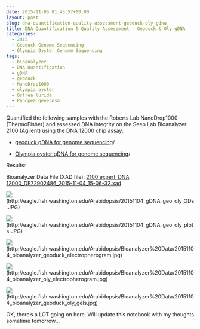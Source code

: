 ```yaml
---
date: 2015-11-05 01:45:57+00:00
layout: post
slug: dna-quantification-quality-assessment-geoduck-oly-gdna
title: DNA Quantification & Quality Assessment - Geoduck & Oly gDNA
categories:
  - 2015
  - Geoduck Genome Sequencing
  - Olympia Oyster Genome Sequencing
tags:
  - bioanalyzer
  - DNA Quantification
  - gDNA
  - geoduck
  - NanoDrop1000
  - olympia oyster
  - Ostrea lurida
  - Panopea generosa
---
```


Quantified the following samples with the Roberts Lab NanoDrop1000 (ThermoFisher) and assessed DNA integrity on the Seeb Lab Bioanalyzer 2100 (Agilent) using the DNA 12000 chip assay:




    
  * [geoduck gDNA for genome sequencing](https://robertslab.github.io/sams-notebook/posts/2015/2015-10-30-dna-isolation-geoduck-olympia-oyster-2/)/

    
  * [Olympia oyster gDNA for genome sequencing](https://robertslab.github.io/sams-notebook/posts/2015/2015-10-30-dna-isolation-geoduck-olympia-oyster-2/)/



Results:

Bioanalyzer Data File (XAD file): [2100 expert_DNA 12000_DE72902486_2015-11-04_15-06-32.xad](https://eagle.fish.washington.edu/Arabidopsis/Bioanalyzer%20Data/2100%20expert_DNA%2012000_DE72902486_2015-11-04_15-06-32.xad)

![](https://eagle.fish.washington.edu/Arabidopsis/20151104_gDNA_geo_oly_ODs.JPG)(http://eagle.fish.washington.edu/Arabidopsis/20151104_gDNA_geo_oly_ODs.JPG)

![](https://eagle.fish.washington.edu/Arabidopsis/20151104_gDNA_geo_oly_plots.JPG)(http://eagle.fish.washington.edu/Arabidopsis/20151104_gDNA_geo_oly_plots.JPG)

![](https://eagle.fish.washington.edu/Arabidopsis/Bioanalyzer%20Data/20151104_bioanalyzer_geoduck_electropherogram.jpg)(http://eagle.fish.washington.edu/Arabidopsis/Bioanalyzer%20Data/20151104_bioanalyzer_geoduck_electropherogram.jpg)

![](https://eagle.fish.washington.edu/Arabidopsis/Bioanalyzer%20Data/20151104_bioanalyzer_oly_electropherogram.jpg)(http://eagle.fish.washington.edu/Arabidopsis/Bioanalyzer%20Data/20151104_bioanalyzer_oly_electropherogram.jpg)

![](https://eagle.fish.washington.edu/Arabidopsis/Bioanalyzer%20Data/20151104_bioanalyzer_geoduck_oly_gels.jpg)(http://eagle.fish.washington.edu/Arabidopsis/Bioanalyzer%20Data/20151104_bioanalyzer_geoduck_oly_gels.jpg)



OK, there's a LOT going on here. Will update this notebook with my thoughts sometime tomorrow...


